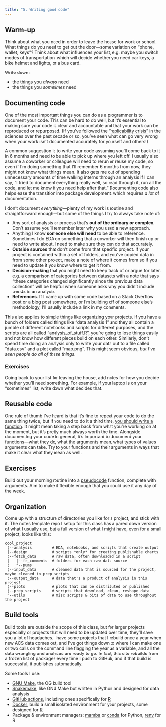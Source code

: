 ```yaml
---
title: "5. Writing good code"
---
```


## Warm-up

Think about what you need in order to leave the house for work or school. What things do you need to get out the door---some variation on "phone, wallet, keys"? Think about what influences your list, e.g. maybe you switch modes of transportation, which will decide whether you need car keys, a bike helmet and lights, or a bus card. 

Write down:

* the things you _always_ need
* the things you _sometimes_ need

## Documenting code

One of the most important things you can do as a programmer is to document your code. This can be hard to do well, but it's essential to making sure your code is clear and accountable and that your work can be reproduced or repurposed. (If you've followed the ["replicability crisis"](https://www.nature.com/articles/533452a) in the sciences over the past decade or so, you've seen what can go very wrong when your work isn't documented accurately for yourself and others!)

A common suggestion is to write your code assuming you'll come back to it in 6 months and need to be able to pick up where you left off. I usually also assume a coworker or colleague will need to rerun or reuse my code, so even if I'm doing something that I'll remember 6 months from now, they might not know what things mean. It also gets me out of spending unnecessary amounts of time walking interns through an analysis if I can say, "I tried to document everything really well, so read through it, run all the code, and let me know if you need help after that." Documenting code also helps ease the transition into package development, which requires _a lot_ of documentation.

I don't document _everything_---plenty of my work is routine and straightforward enough---but some of the things I try to always take note of:

* Any sort of analysis or process that's **out of the ordinary or complex**. Don't assume you'll remember later why you used a new approach.
* Anything I know **someone else will need** to be able to reference. Sometimes I do EDA on something that a coworker will then finish up or need to write about. I need to make sure they can do that accurately.
* **Outside sources** that don't come from that specific project. If your project is contained within a set of folders, and you've copied data in from some other project, make a note of where it comes from so if you need to update it you know where to get it from.
* **Decision-making** that you might need to keep track of or argue for later. e.g. a comparison of categories between datasets with a note that says "these categories changed significantly since the previous data collection" will be helpful when someone asks why you didn't include trends in an analysis.
* **References**. If I came up with some code based on a Stack Overflow post or a blog post somewhere, or I'm building off of someone else's methodology, I'll usually include a link in my comments.

This also applies to simple things like organizing your projects. If you have a bunch of folders called things like "data analysis 1" and they all contain a jumble of different notebooks and scripts for different purposes, and the scripts are all called "analysis_of_stuff.R", you're going to lose things easily and not know how different pieces build on each other. Similarly, don't spend time doing an analysis only to write your data out to a file called "data.csv" and a plot called "map.png". This might seem obvious, *but I've seen people do all of these things*.

### Exercises

Going back to your list for leaving the house, add notes for how you decide whether you'll need something. For example, if your laptop is on your "sometimes" list, write down what decides that.

## Reusable code

One rule of thumb I've heard is that it's fine to repeat your code to do the same thing twice, but if you need to do it a third time, [you should write a function](https://r4ds.hadley.nz/functions). It might mean taking a step back from what you're working on at the moment, but it's pretty much always worth the time. Alongside documenting your code in general, it's important to document your functions---what they do, what the arguments mean, what types of values arguments can take. Try to your functions and their arguments in ways that make it clear what they mean as well.

## Exercises

Build out your morning routine into a [pseudocode](https://en.wikipedia.org/wiki/Pseudocode) function, complete with arguments. Aim to make it flexible enough that you could use it any day of the week.

## Organization

Come up with a structure of directories you like for a project, and stick with it. The notes template repo I setup for this class has a pared down version of what I usually use, but a full version of what I might have, even for a small project, looks like this:

```
cool_project          
 ¦--analysis         # EDA, notebooks, and scripts that create output
 |--design           # scripts *only* for creating publishable charts
 ¦--fetch_data       # raw data, often downloaded in a script
 ¦   ¦--fr_comments  # folders for each raw data source
 ¦   °--pums       
 ¦--input_data       # cleaned data that is sourced for the project, maybe cleaned in prep scripts
 ¦--output_data      # data that's a product of analysis in this project
 ¦--plots            # plots that can be distributed or published
 ¦--prep_scripts     # scripts that download, clean, reshape data
 °--utils            # misc scripts & bits of data to use throughout the project
```

## Build tools

Build tools are outside the scope of this class, but for larger projects especially or projects that will need to be updated over time, they'll save you a lot of headaches. I have some projects that I rebuild once a year when new ACS data comes out, and I've got things down to where I can make one or two calls on the command line flagging the year as a variable, and all the data wrangling and analyses are ready to go. In fact, this site rebuilds from a frozen list of packages every time I push to GitHub, and if that build is successful, it publishes automatically.

Some tools I use:

- [GNU Make](https://www.gnu.org/software/make/), the OG build tool
- [Snakemake](https://snakemake.readthedocs.io/), like GNU Make but written in Python and designed for data analysis
- [GitHub actions](https://github.com/features/actions), including ones specifically for [R](https://github.com/r-lib/actions/)
- [Docker](https://www.docker.com/), build a small isolated environment for your projects, some designed for [R](https://github.com/rocker-org/rocker-versioned2)
- Package & environment managers: [mamba](https://mamba.readthedocs.io) or [conda](https://docs.conda.io/en/latest/) for Python, [renv](https://rstudio.github.io/renv/) for R
